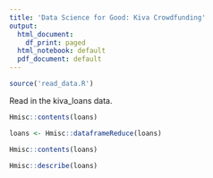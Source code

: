 ```yaml
---
title: 'Data Science for Good: Kiva Crowdfunding'
output:
  html_document:
    df_print: paged
  html_notebook: default
  pdf_document: default
---
```


```r
source('read_data.R')
```

Read in the kiva_loans data.

```r
Hmisc::contents(loans)
```

```r
loans <- Hmisc::dataframeReduce(loans)
```

```r
Hmisc::contents(loans)
```

```r
Hmisc::describe(loans)
```

